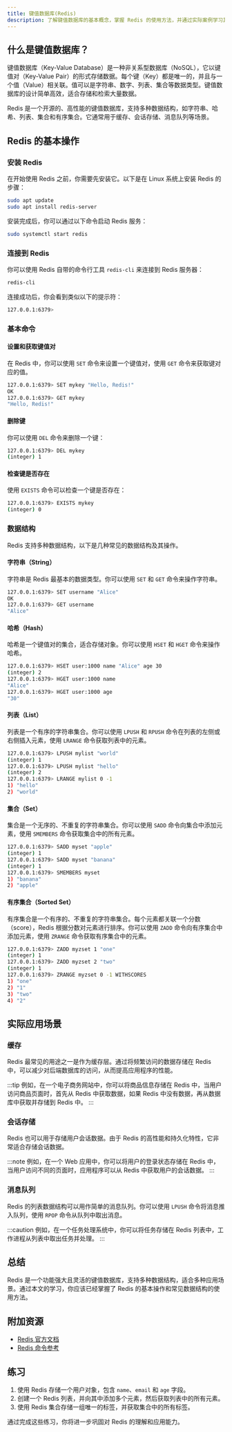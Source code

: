 ```yaml
---
title: 键值数据库(Redis)
description: 了解键值数据库的基本概念，掌握 Redis 的使用方法，并通过实际案例学习其应用场景。
---
```


## 什么是键值数据库？

键值数据库（Key-Value Database）是一种非关系型数据库（NoSQL），它以键值对（Key-Value Pair）的形式存储数据。每个键（Key）都是唯一的，并且与一个值（Value）相关联。值可以是字符串、数字、列表、集合等数据类型。键值数据库的设计简单高效，适合存储和检索大量数据。

Redis 是一个开源的、高性能的键值数据库，支持多种数据结构，如字符串、哈希、列表、集合和有序集合。它通常用于缓存、会话存储、消息队列等场景。

## Redis 的基本操作

### 安装 Redis

在开始使用 Redis 之前，你需要先安装它。以下是在 Linux 系统上安装 Redis 的步骤：

```bash
sudo apt update
sudo apt install redis-server
```

安装完成后，你可以通过以下命令启动 Redis 服务：

```bash
sudo systemctl start redis
```

### 连接到 Redis

你可以使用 Redis 自带的命令行工具 `redis-cli` 来连接到 Redis 服务器：

```bash
redis-cli
```

连接成功后，你会看到类似以下的提示符：

```bash
127.0.0.1:6379>
```

### 基本命令

#### 设置和获取键值对

在 Redis 中，你可以使用 `SET` 命令来设置一个键值对，使用 `GET` 命令来获取键对应的值。

```bash
127.0.0.1:6379> SET mykey "Hello, Redis!"
OK
127.0.0.1:6379> GET mykey
"Hello, Redis!"
```

#### 删除键

你可以使用 `DEL` 命令来删除一个键：

```bash
127.0.0.1:6379> DEL mykey
(integer) 1
```

#### 检查键是否存在

使用 `EXISTS` 命令可以检查一个键是否存在：

```bash
127.0.0.1:6379> EXISTS mykey
(integer) 0
```

### 数据结构

Redis 支持多种数据结构，以下是几种常见的数据结构及其操作。

#### 字符串（String）

字符串是 Redis 最基本的数据类型。你可以使用 `SET` 和 `GET` 命令来操作字符串。

```bash
127.0.0.1:6379> SET username "Alice"
OK
127.0.0.1:6379> GET username
"Alice"
```

#### 哈希（Hash）

哈希是一个键值对的集合，适合存储对象。你可以使用 `HSET` 和 `HGET` 命令来操作哈希。

```bash
127.0.0.1:6379> HSET user:1000 name "Alice" age 30
(integer) 2
127.0.0.1:6379> HGET user:1000 name
"Alice"
127.0.0.1:6379> HGET user:1000 age
"30"
```

#### 列表（List）

列表是一个有序的字符串集合。你可以使用 `LPUSH` 和 `RPUSH` 命令在列表的左侧或右侧插入元素，使用 `LRANGE` 命令获取列表中的元素。

```bash
127.0.0.1:6379> LPUSH mylist "world"
(integer) 1
127.0.0.1:6379> LPUSH mylist "hello"
(integer) 2
127.0.0.1:6379> LRANGE mylist 0 -1
1) "hello"
2) "world"
```

#### 集合（Set）

集合是一个无序的、不重复的字符串集合。你可以使用 `SADD` 命令向集合中添加元素，使用 `SMEMBERS` 命令获取集合中的所有元素。

```bash
127.0.0.1:6379> SADD myset "apple"
(integer) 1
127.0.0.1:6379> SADD myset "banana"
(integer) 1
127.0.0.1:6379> SMEMBERS myset
1) "banana"
2) "apple"
```

#### 有序集合（Sorted Set）

有序集合是一个有序的、不重复的字符串集合。每个元素都关联一个分数（score），Redis 根据分数对元素进行排序。你可以使用 `ZADD` 命令向有序集合中添加元素，使用 `ZRANGE` 命令获取有序集合中的元素。

```bash
127.0.0.1:6379> ZADD myzset 1 "one"
(integer) 1
127.0.0.1:6379> ZADD myzset 2 "two"
(integer) 1
127.0.0.1:6379> ZRANGE myzset 0 -1 WITHSCORES
1) "one"
2) "1"
3) "two"
4) "2"
```

## 实际应用场景

### 缓存

Redis 最常见的用途之一是作为缓存层。通过将频繁访问的数据存储在 Redis 中，可以减少对后端数据库的访问，从而提高应用程序的性能。

:::tip
例如，在一个电子商务网站中，你可以将商品信息存储在 Redis 中，当用户访问商品页面时，首先从 Redis 中获取数据，如果 Redis 中没有数据，再从数据库中获取并存储到 Redis 中。
:::

### 会话存储

Redis 也可以用于存储用户会话数据。由于 Redis 的高性能和持久化特性，它非常适合存储会话数据。

:::note
例如，在一个 Web 应用中，你可以将用户的登录状态存储在 Redis 中，当用户访问不同的页面时，应用程序可以从 Redis 中获取用户的会话数据。
:::

### 消息队列

Redis 的列表数据结构可以用作简单的消息队列。你可以使用 `LPUSH` 命令将消息推入队列，使用 `RPOP` 命令从队列中取出消息。

:::caution
例如，在一个任务处理系统中，你可以将任务存储在 Redis 列表中，工作进程从列表中取出任务并处理。
:::

## 总结

Redis 是一个功能强大且灵活的键值数据库，支持多种数据结构，适合多种应用场景。通过本文的学习，你应该已经掌握了 Redis 的基本操作和常见数据结构的使用方法。

## 附加资源

- [Redis 官方文档](https://redis.io/documentation)
- [Redis 命令参考](https://redis.io/commands)

## 练习

1. 使用 Redis 存储一个用户对象，包含 `name`、`email` 和 `age` 字段。
2. 创建一个 Redis 列表，并向其中添加多个元素，然后获取列表中的所有元素。
3. 使用 Redis 集合存储一组唯一的标签，并获取集合中的所有标签。

通过完成这些练习，你将进一步巩固对 Redis 的理解和应用能力。